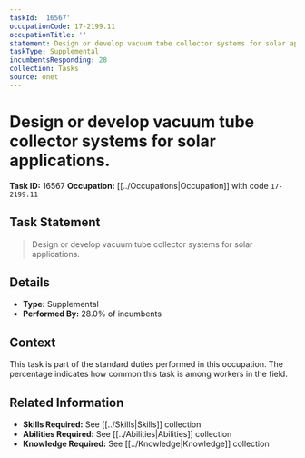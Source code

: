 ```yaml
---
taskId: '16567'
occupationCode: 17-2199.11
occupationTitle: ''
statement: Design or develop vacuum tube collector systems for solar applications.
taskType: Supplemental
incumbentsResponding: 28
collection: Tasks
source: onet
---
```

# Design or develop vacuum tube collector systems for solar applications.

**Task ID:** 16567
**Occupation:** [[../Occupations|Occupation]] with code `17-2199.11`

## Task Statement

> Design or develop vacuum tube collector systems for solar applications.

## Details

- **Type:** Supplemental
- **Performed By:** 28.0% of incumbents

## Context

This task is part of the standard duties performed in this occupation. The percentage indicates how common this task is among workers in the field.

## Related Information

- **Skills Required:** See [[../Skills|Skills]] collection
- **Abilities Required:** See [[../Abilities|Abilities]] collection
- **Knowledge Required:** See [[../Knowledge|Knowledge]] collection
